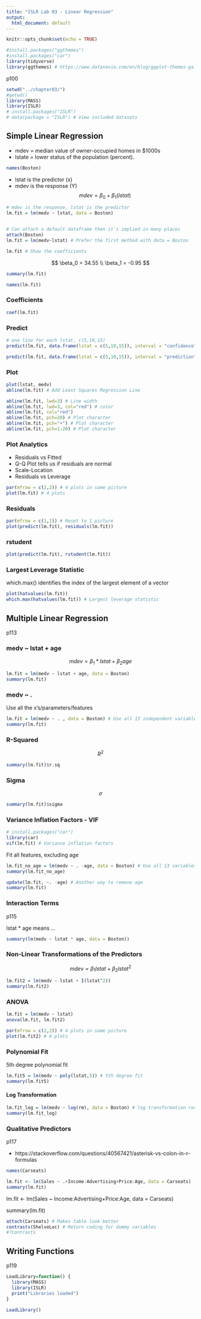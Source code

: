 ```yaml
---
title: "ISLR Lab 03 - Linear Regression"
output:
  html_document: default
---
```


```r
knitr::opts_chunk$set(echo = TRUE)
```

```r
#install.packages("ggthemes")
#install.packages("car")
library(tidyverse)
library(ggthemes) # https://www.datanovia.com/en/blog/ggplot-themes-gallery/
```

p100
```r
setwd("../chapter03/")
#getwd()
library(MASS)
library(ISLR)
# install.packages("ISLR")
# data(package = "ISLR") # View included datasets
```

## Simple Linear Regression ####

- mdev = median value of owner-occupied homes in \$1000s
- lstate = lower status of the population (percent).

```r
names(Boston)
```

- lstat is the predictor (x)
- mdev is the response (Y)
$$mdev = \beta_0 + \beta_1 (lstat)$$
```r
# mdev is the response, lstat is the predictor
lm.fit = lm(medv ~ lstat, data = Boston)


# Can attach a default dataframe then it's implied in many places
attach(Boston) 
lm.fit = lm(medv~lstat) # Prefer the first method with data = Boston

lm.fit # Show the coefficients
```
$$
 \beta_0 = 34.55 \\
 \beta_1 = -0.95
$$
 
```r
summary(lm.fit)
```

```r
names(lm.fit)
```

### Coefficients

```r
coef(lm.fit)
```

### Predict

```r
# one line for each lstat, c(5,10,15)
predict(lm.fit, data.frame(lstat = c(5,10,15)), interval = "confidence") # Confidence Intervals

predict(lm.fit, data.frame(lstat = c(5,10,15)), interval = "prediction") # Prediction Intervals
```

### Plot
```r
plot(lstat, medv)
abline(lm.fit) # Add Least Squares Regression Line

abline(lm.fit, lwd=3) # Line width
abline(lm.fit, lwd=3, col="red") # color
abline(lm.fit, col="red")
abline(lm.fit, pch=20) # Plot character
abline(lm.fit, pch="+") # Plot character
abline(lm.fit, pch=1:20) # Plot character
```

### Plot Analytics

- Residuals vs Fitted
- Q-Q Plot tells us if residuals are normal
- Scale-Location
- Residuals vs Leverage

```r
par(mfrow = c(2,2)) # 4 plots in same picture
plot(lm.fit) # 4 plots
```

### Residuals

```r
par(mfrow = c(1,1)) # Reset to 1 picture
plot(predict(lm.fit), residuals(lm.fit))
```

### rstudent

```r
plot(predict(lm.fit), rstudent(lm.fit))
```

### Largest Leverage Statistic

which.max() identifies the index of the largest element of a vector

```r
plot(hatvalues(lm.fit))
which.max(hatvalues(lm.fit)) # Largest leverage statistic
```

## Multiple Linear Regression

p113

### medv ~ lstat + age

$$mdev = \beta_{1} * lstat + \beta_2 age$$
```r
lm.fit = lm(medv ~ lstat + age, data = Boston)
summary(lm.fit)
```

### medv ~ .

Use all the x's/parameters/features

```r
lm.fit = lm(medv ~ . , data = Boston) # Use all 13 independent variables
summary(lm.fit)
```

### R-Squared

$$R^2$$

```r
summary(lm.fit)$r.sq
```

### Sigma 

$$\sigma$$

```r
summary(lm.fit)$sigma
```

### Variance Inflation Factors - VIF

```r
# install.packages("car")
library(car)
vif(lm.fit) # Variance inflation factors
```

Fit all features, excluding age
```r
lm.fit_no_age = lm(medv ~ . -age, data = Boston) # Use all 13 variables minus age
summary(lm.fit_no_age)
```

```r
update(lm.fit, ~. -age) # Another way to remove age
summary(lm.fit)
```

### Interaction Terms

p115

lstat * age means ...

```r
summary(lm(medv ~ lstat * age, data = Boston))
```

### Non-Linear Transformations of the Predictors

$$mdev = \beta_1 lstat + \beta_2 lstat^2$$

```r
lm.fit2 = lm(medv ~ lstat + I(lstat^2))
summary(lm.fit2)
```

### ANOVA

```r
lm.fit = lm(medv ~ lstat)
anova(lm.fit, lm.fit2)
```

```r
par(mfrow = c(2,2)) # 4 plots in same picture
plot(lm.fit2) # 4 plots
```

### Polynomial Fit

5th degree polynomial fit

```r
lm.fit5 = lm(medv ~ poly(lstat,5)) # 5th degree fit
summary(lm.fit5)
```

#### Log Transformation 

```r
lm.fit_log = lm(medv ~ log(rm), data = Boston) # log transformation rooms
summary(lm.fit_log)
```
### Qualitative Predictors

p117

- https://stackoverflow.com/questions/40567421/asterisk-vs-colon-in-r-formulas
 
```r
names(Carseats)
```

```r
lm.fit <- lm(Sales ~ .+Income:Advertising+Price:Age, data = Carseats)
summary(lm.fit)
```

lm.fit <- lm(Sales ~ Income:Advertising+Price:Age, data = Carseats)

summary(lm.fit)

```r
attach(Carseats) # Makes table look better
contrasts(ShelveLoc) # Return coding for dummy variables
#?contrasts
```

## Writing Functions

p119

```r
LoadLibrary=function() {
  library(MASS)
  library(ISLR)
  print("Libraries loaded")
}

LoadLibrary()
```